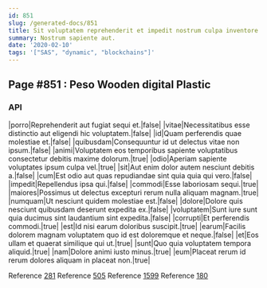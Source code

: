 ```yaml
---
id: 851
slug: /generated-docs/851
title: Sit voluptatem reprehenderit et impedit nostrum culpa inventore ut itaque.
summary: Nostrum sapiente aut.
date: '2020-02-10'
tags: '["SAS", "dynamic", "blockchains"]'
---
```


## Page #851 : Peso Wooden digital Plastic
### API

|porro|Reprehenderit aut fugiat sequi et.|false|
|vitae|Necessitatibus esse distinctio aut eligendi hic voluptatem.|false|
|id|Quam perferendis quae molestiae et.|false|
|quibusdam|Consequuntur id ut delectus vitae non ipsum.|false|
|animi|Voluptatem eos temporibus sapiente voluptatibus consectetur debitis maxime dolorum.|true|
|odio|Aperiam sapiente voluptates ipsum culpa vel.|true|
|sit|Aut enim dolor autem nesciunt debitis a.|false|
|cum|Est odio aut quas repudiandae sint quia quia qui vero.|false|
|impedit|Repellendus ipsa qui.|false|
|commodi|Esse laboriosam sequi.|true|
|maiores|Possimus ut delectus excepturi rerum nulla aliquam magnam.|true|
|numquam|Ut nesciunt quidem molestiae est.|false|
|dolore|Dolore quis nesciunt quibusdam deserunt expedita ex.|false|
|voluptatem|Sunt iure sunt quia ducimus sint laudantium sint expedita.|false|
|corrupti|Et perferendis commodi.|true|
|est|Id nisi earum doloribus suscipit.|true|
|earum|Facilis dolorem magnam voluptatem quo id est doloremque et neque.|false|
|et|Eos ullam et quaerat similique qui ut.|true|
|sunt|Quo quia voluptatem tempora aliquid.|true|
|nam|Dolore animi iusto minus.|true|
|eum|Placeat rerum id rerum dolores aliquam in placeat non.|true|

Reference [281](/generated-docs/281)
Reference [505](/generated-docs/505)
Reference [1599](/generated-docs/1599)
Reference [180](/generated-docs/180)



